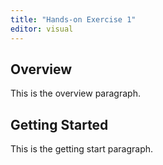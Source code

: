 ```yaml
---
title: "Hands-on Exercise 1"
editor: visual
---
```


## Overview

This is the overview paragraph.

## Getting  Started

This is the getting start paragraph.
